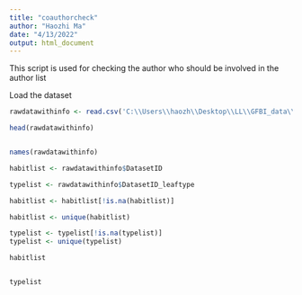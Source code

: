 ---
title: "coauthorcheck"
author: "Haozhi Ma"
date: "4/13/2022"
output: html_document
---

This script is used for checking the author who should be involved in the author list

Load the dataset

```{R}
rawdatawithinfo <- read.csv('C:\\Users\\haozh\\Desktop\\LL\\GFBI_data\\raregfdata_with_habit_type_20211208.csv')

head(rawdatawithinfo)


names(rawdatawithinfo)


```


```{R}

habitlist <- rawdatawithinfo$DatasetID

typelist <- rawdatawithinfo$DatasetID_leaftype

```


```{R}
habitlist <- habitlist[!is.na(habitlist)]

habitlist <- unique(habitlist)

typelist <- typelist[!is.na(typelist)]
typelist <- unique(typelist)

```


```{R}
habitlist



```


```{R}

typelist
```





